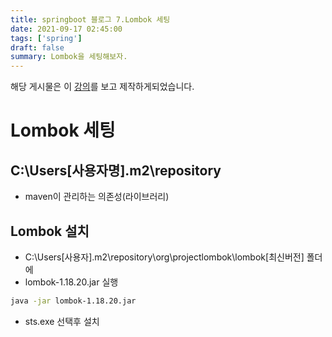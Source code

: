 ```yaml
---
title: springboot 블로그 7.Lombok 세팅
date: 2021-09-17 02:45:00
tags: ['spring']
draft: false
summary: Lombok을 세팅해보자.
---
```


해당 게시물은 이 [강의](https://edu.goorm.io/lecture/24605/스프링부트-나만의-블로그-만들기)를 보고 제작하게되었습니다.

# Lombok 세팅

## C:\Users\[사용자명]\.m2\repository

- maven이 관리하는 의존성(라이브러리)

## Lombok 설치

- C:\Users\[사용자]\.m2\repository\org\projectlombok\lombok\[최신버전] 폴더에
- lombok-1.18.20.jar 실행

```bash
java -jar lombok-1.18.20.jar
```

- sts.exe 선택후 설치
